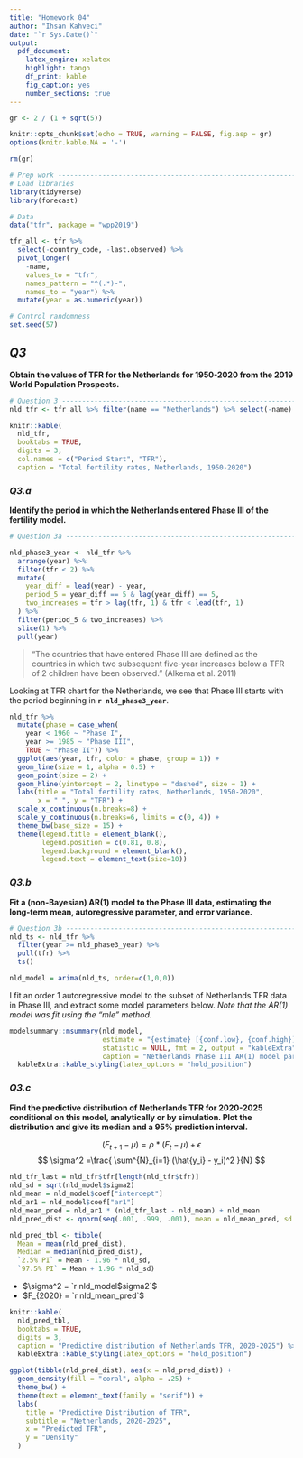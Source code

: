 ```yaml
---
title: "Homework 04"
author: "Ihsan Kahveci"
date: "`r Sys.Date()`"
output:
  pdf_document:
    latex_engine: xelatex
    highlight: tango
    df_print: kable
    fig_caption: yes
    number_sections: true
---
```


\tableofcontents 
\newpage 

```r

gr <- 2 / (1 + sqrt(5))

knitr::opts_chunk$set(echo = TRUE, warning = FALSE, fig.asp = gr)
options(knitr.kable.NA = '-')

rm(gr)
```


```r

# Prep work ---------------------------------------------------------------
# Load libraries
library(tidyverse)
library(forecast)

# Data
data("tfr", package = "wpp2019")

tfr_all <- tfr %>%
  select(-country_code, -last.observed) %>%
  pivot_longer(
    -name,
    values_to = "tfr",
    names_pattern = "^(.*)-",
    names_to = "year") %>%
  mutate(year = as.numeric(year))

# Control randomness
set.seed(57)

```



## _Q3_ 

__Obtain the values of TFR for the Netherlands for 1950-2020 from the 2019 World Population Prospects.__

```r

# Question 3 --------------------------------------------------------------
nld_tfr <- tfr_all %>% filter(name == "Netherlands") %>% select(-name)

knitr::kable(
  nld_tfr,
  booktabs = TRUE,
  digits = 3,
  col.names = c("Period Start", "TFR"),
  caption = "Total fertility rates, Netherlands, 1950-2020")

```

### _Q3.a_

__Identify the period in which the Netherlands entered Phase III of the fertility model.__

```r
# Question 3a -------------------------------------------------------------

nld_phase3_year <- nld_tfr %>%
  arrange(year) %>%
  filter(tfr < 2) %>%
  mutate(
    year_diff = lead(year) - year,
    period_5 = year_diff == 5 & lag(year_diff) == 5,
    two_increases = tfr > lag(tfr, 1) & tfr < lead(tfr, 1)
  ) %>%
  filter(period_5 & two_increases) %>%
  slice(1) %>%
  pull(year)

```

> "The countries that have entered Phase III are defined as the countries in which two subsequent five-year increases below a TFR of 2 children have been observed." (Alkema et al. 2011)

Looking at TFR chart for the Netherlands, we see that Phase III starts with the period beginning
in **`r nld_phase3_year`**.


```r
nld_tfr %>% 
  mutate(phase = case_when(
    year < 1960 ~ "Phase I",
    year >= 1985 ~ "Phase III", 
    TRUE ~ "Phase II")) %>%
  ggplot(aes(year, tfr, color = phase, group = 1)) + 
  geom_line(size = 1, alpha = 0.5) + 
  geom_point(size = 2) + 
  geom_hline(yintercept = 2, linetype = "dashed", size = 1) +
  labs(title = "Total fertility rates, Netherlands, 1950-2020",
       x = " ", y = "TFR") + 
  scale_x_continuous(n.breaks=8) +
  scale_y_continuous(n.breaks=6, limits = c(0, 4)) +
  theme_bw(base_size = 15) +
  theme(legend.title = element_blank(), 
        legend.position = c(0.81, 0.8), 
        legend.background = element_blank(),
        legend.text = element_text(size=10))

```


\newpage 

### _Q3.b_

**Fit a (non-Bayesian) AR(1) model to the Phase III data, estimating the long-term mean, autoregressive parameter, and error variance.**




```r
# Question 3b -------------------------------------------------------------
nld_ts <- nld_tfr %>%
  filter(year >= nld_phase3_year) %>%
  pull(tfr) %>%
  ts()

nld_model = arima(nld_ts, order=c(1,0,0))
```


I fit an order $1$ autoregressive model to the subset of Netherlands TFR
data in Phase III, and extract some model parameters below.
_Note that the AR(1) model was fit using the "mle" method._

```r
modelsummary::msummary(nld_model, 
                       estimate = "{estimate} [{conf.low}, {conf.high}]", 
                       statistic = NULL, fmt = 2, output = "kableExtra",
                       caption = "Netherlands Phase III AR(1) model parameters")  %>%
  kableExtra::kable_styling(latex_options = "hold_position")

```



\newpage 

### _Q3.c_

**Find the predictive distribution of Netherlands TFR for 2020-2025 conditional on this model, analytically or by simulation. Plot the distribution and give its median and a 95% prediction interval.**

$$ (F_{t+1} - \mu) = \rho*(F_{t} - \mu) + \epsilon $$
$$ \sigma^2 =\frac{ \sum^{N}_{i=1} (\hat{y_i} - y_i)^2 }{N} $$

```r
nld_tfr_last = nld_tfr$tfr[length(nld_tfr$tfr)]
nld_sd = sqrt(nld_model$sigma2)
nld_mean = nld_model$coef["intercept"]
nld_ar1 = nld_model$coef["ar1"]
nld_mean_pred = nld_ar1 * (nld_tfr_last - nld_mean) + nld_mean
nld_pred_dist <- qnorm(seq(.001, .999, .001), mean = nld_mean_pred, sd = nld_sd)

nld_pred_tbl <- tibble(
  Mean = mean(nld_pred_dist),
  Median = median(nld_pred_dist),
  `2.5% PI` = Mean - 1.96 * nld_sd,
  `97.5% PI` = Mean + 1.96 * nld_sd)
```

- $\sigma^2 = `r nld_model$sigma2`$  
- $F_{2020} = `r nld_mean_pred`$ 

```r
knitr::kable(
  nld_pred_tbl,
  booktabs = TRUE,
  digits = 3,
  caption = "Predictive distribution of Netherlands TFR, 2020-2025") %>%
  kableExtra::kable_styling(latex_options = "hold_position")

```
\newpage

```r
ggplot(tibble(nld_pred_dist), aes(x = nld_pred_dist)) +
  geom_density(fill = "coral", alpha = .25) +
  theme_bw() +
  theme(text = element_text(family = "serif")) +
  labs(
    title = "Predictive Distribution of TFR",
    subtitle = "Netherlands, 2020-2025",
    x = "Predicted TFR",
    y = "Density"
  )

```




